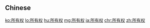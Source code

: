 {{also|所有權}}
==Chinese==
{{zh-see|所有權}}

[[ko:所有权]]
[[lo:所有权]]
[[hu:所有权]]
[[mg:所有权]]
[[ja:所有权]]
[[chr:所有权]]
[[zh:所有权]]